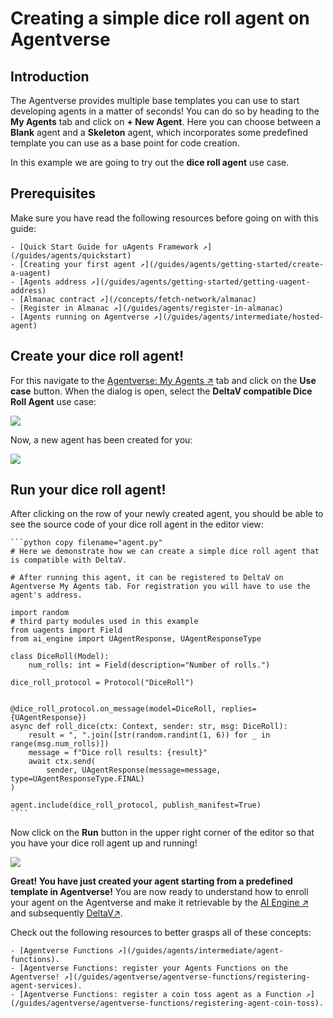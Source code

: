 # Creating a simple dice roll agent on Agentverse

## Introduction

The Agentverse provides multiple base templates you can use to start developing agents in a matter of seconds! You can do so by heading to the **My Agents** tab and click on **+ New Agent**. Here you can choose between a **Blank** agent and a **Skeleton** agent, which incorporates some predefined template you can use as a base point for code creation.

In this example we are going to try out the **dice roll agent** use case.

## Prerequisites

Make sure you have read the following resources before going on with this guide:

    - [Quick Start Guide for uAgents Framework ↗️](/guides/agents/quickstart)
    - [Creating your first agent ↗️](/guides/agents/getting-started/create-a-uagent)
    - [Agents address ↗️](/guides/agents/getting-started/getting-uagent-address)
    - [Almanac contract ↗️](/concepts/fetch-network/almanac)
    - [Register in Almanac ↗️](/guides/agents/register-in-almanac)
    - [Agents running on Agentverse ↗️](/guides/agents/intermediate/hosted-agent)

## Create your dice roll agent!

For this navigate to the [Agentverse: My Agents ↗️](https://agentverse.ai/agents) tab and click on the **Use case** button. When the dialog is open, select the **DeltaV compatible Dice Roll Agent** use case:

![](src/images/guides/agentverse/registering-agent-dice-roll/use-case-dialog.png)

Now, a new agent has been created for you:

![](src/images/guides/agentverse/registering-agent-dice-roll/hosted-agent-in-list.png)

## Run your dice roll agent!

After clicking on the row of your newly created agent, you should be able to see the source code of your dice roll agent in the editor view:

    ```python copy filename="agent.py"
    # Here we demonstrate how we can create a simple dice roll agent that is compatible with DeltaV.

    # After running this agent, it can be registered to DeltaV on Agentverse My Agents tab. For registration you will have to use the agent's address.

    import random
    # third party modules used in this example
    from uagents import Field
    from ai_engine import UAgentResponse, UAgentResponseType

    class DiceRoll(Model):
        num_rolls: int = Field(description="Number of rolls.")

    dice_roll_protocol = Protocol("DiceRoll")


    @dice_roll_protocol.on_message(model=DiceRoll, replies={UAgentResponse})
    async def roll_dice(ctx: Context, sender: str, msg: DiceRoll):
        result = ", ".join([str(random.randint(1, 6)) for _ in range(msg.num_rolls)])
        message = f"Dice roll results: {result}"
        await ctx.send(
            sender, UAgentResponse(message=message, type=UAgentResponseType.FINAL)
    )

    agent.include(dice_roll_protocol, publish_manifest=True)
    ````

Now click on the **Run** button in the upper right corner of the editor so that you have your dice roll agent up and running!

![](src/images/guides/agentverse/registering-agent-dice-roll/run-hosted-agent.png)

**Great! You have just created your agent starting from a predefined template in Agentverse!** You are now ready to understand how to enroll your agent on the Agentverse and make it retrievable by the [AI Engine ↗️](/concepts/ai-engine/ai-engine-intro) and subsequently [DeltaV↗️](/concepts/ai-engine/deltav).

Check out the following resources to better grasps all of these concepts:

    - [Agentverse Functions ↗️](/guides/agents/intermediate/agent-functions).
    - [Agentverse Functions: register your Agents Functions on the Agentverse! ↗️](/guides/agentverse/agentverse-functions/registering-agent-services).
    - [Agentverse Functions: register a coin toss agent as a Function ↗️](/guides/agentverse/agentverse-functions/registering-agent-coin-toss).
